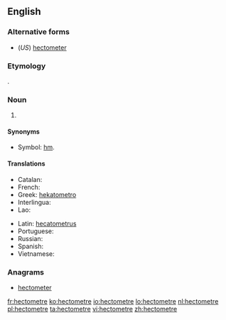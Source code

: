 ==English==

===Alternative forms===
* (''US'') [[hectometer]]

===Etymology===
{{prefix|hecto|meter}}.

===Noun===
{{en-noun}}

# {{SI-unit|hecto|metre|length}}

====Synonyms====
* Symbol: [[hm]].

====Translations====
{{trans-top|the length of 100 metres}}
* Catalan: {{t-|ca|hectòmetre|m}}
* French: {{t+|fr|hectomètre|m}}
* Greek: [[hekatometro]]
* Interlingua: {{t-|ia|hectometro}}
* Lao: {{t+|lo|ເຮັກໂຕແມັດ|sc=Laoo}}
{{trans-mid}}
* Latin: [[hecatometrus]]
* Portuguese: {{t+|pt|hectômetro|m}}
* Russian: {{t+|ru|гектометр|tr=gektométr}}
* Spanish: {{t-|es|hectómetro|m}}
* Vietnamese: {{t-|vi|hectomet}}
{{trans-bottom}}

===Anagrams===
* [[hectometer#English|hectometer]]

[[fr:hectometre]]
[[ko:hectometre]]
[[io:hectometre]]
[[lo:hectometre]]
[[nl:hectometre]]
[[pl:hectometre]]
[[ta:hectometre]]
[[vi:hectometre]]
[[zh:hectometre]]